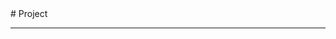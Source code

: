 
<BaseLayout title="Project">
  <BaseCard title="Project">
# Project

---

  </BaseCard>
  <ProjectCard
    title="font-animation"
    image="/image/project/font-animation.gif"
    desc="字体动画组件"
    url="https://github.com/ProgrammerMao-001/font-animation"
    badge="Vue；Animation"
    target="_target"
  />
  <ProjectCard
    title="yt-ui组件库"
    image="/image/project/yt-ui.png"
    desc="vue2 组件库，可快速搭建搜索 + 表格 + 分页 模板"
    url="https://github.com/ProgrammerMao-001/yt-ui"
    badge="Vue；组件库"
    target="_target"
  />
</BaseLayout>
